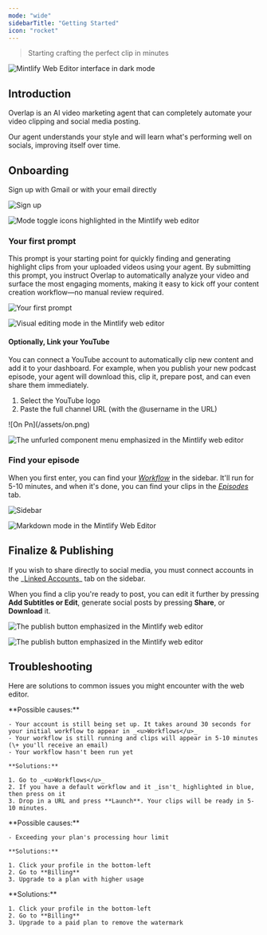 ```yaml
---
mode: "wide"
sidebarTitle: "Getting Started"
icon: "rocket"
---
```


> Starting crafting the perfect clip in minutes

<img
  className="hidden dark:block my-0 pointer-events-none"
  src="https://mintlify.s3.us-west-1.amazonaws.com/mintlify/images/editor/editor-dark.png"
  alt="Mintlify Web Editor interface in dark mode"
/>

## Introduction

Overlap is an AI video marketing agent that can completely automate your video clipping and social media posting.

Our agent understands your style and will learn what's performing well on socials, improving itself over time.

## Onboarding

Sign up with Gmail or with your email directly

<Frame>
  <img
    src="/Screenshot2025-05-22at12.08.02PM.png"
    alt="Sign up"
    className="block dark:hidden"
    title="Sign up"
  />

  <img
    src="https://mintlify.s3.us-west-1.amazonaws.com/mintlify/images/editor/mode-toggle-dark.png"
    alt="Mode toggle icons highlighted in the Mintlify web editor"
    className="hidden dark:block"
  />
</Frame>

### Your first prompt

This prompt is your starting point for quickly finding and generating highlight clips from your uploaded videos using your agent. By submitting this prompt, you instruct Overlap to automatically analyze your video and surface the most engaging moments, making it easy to kick off your content creation workflow—no manual review required.

<Frame>
  <img
    src="/Screenshot2025-05-22at12.20.02PM.png"
    alt="Your first prompt"
    className="block dark:hidden"
    title="Your first clipping prompt"
  />

  <img
    src="https://mintlify.s3.us-west-1.amazonaws.com/mintlify/images/editor/visual-mode-dark.png"
    alt="Visual editing mode in the Mintlify web editor"
    className="hidden dark:block"
  />
</Frame>

#### Optionally, Link your YouTube

You can connect a YouTube account to automatically clip new content and add it to your dashboard. For example, when you publish your new podcast episode, your agent will download this, clip it, prepare post, and can even share them immediately.

1. Select the YouTube logo
2. Paste the full channel URL (with the @username in the URL)

<Frame>
  ![On Pn](/assets/on.png)

  <img
    src="https://mintlify.s3.us-west-1.amazonaws.com/mintlify/images/editor/component-menu-dark.png"
    alt="The unfurled component menu emphasized in the Mintlify web editor"
    className="hidden dark:block"
  />
</Frame>

### Find your episode

When you first enter, you can find your _<u>Workflow</u>_ in the sidebar. It'll run for 5-10 minutes, and when it's done, you can find your clips in the _<u>Episodes</u>_ tab.

<Frame>
  <img
    src="/workflowss.png"
    alt="Sidebar"
    className="block dark:hidden"
    title="Sidebar"
  />

  <img
    src="https://mintlify.s3.us-west-1.amazonaws.com/mintlify/images/editor/markdown-mode-dark.png"
    alt="Markdown mode in the Mintlify Web Editor"
    className="hidden dark:block"
  />
</Frame>

## Finalize & Publishing

<Info>
  If you wish to share directly to social media, you must connect accounts in the _<u>Linked Accounts</u>_ tab on the sidebar.
</Info>

When you find a clip you're ready to post, you can edit it further by pressing **Add Subtitles or Edit**, generate social posts by pressing **Share**, or **Download** it.

<Frame>
  <img
    src="/Frame2049517340.png"
    alt="The publish button emphasized in the Mintlify web editor"
    className="block dark:hidden"
    title={true}
  />

  <img
    src="https://mintlify.s3.us-west-1.amazonaws.com/mintlify/images/editor/publish-flow-dark.png"
    alt="The publish button emphasized in the Mintlify web editor"
    className="hidden dark:block"
  />
</Frame>

## Troubleshooting

Here are solutions to common issues you might encounter with the web editor.

<AccordionGroup>
  <Accordion title="I logged in. Why aren't my clips here?">
    **Possible causes:**

    - Your account is still being set up. It takes around 30 seconds for your initial workflow to appear in _<u>Workflows</u>_
    - Your workflow is still running and clips will appear in 5-10 minutes (\+ you'll receive an email)
    - Your workflow hasn't been run yet

    **Solutions:**

    1. Go to _<u>Workflows</u>_
    2. If you have a default workflow and it _isn't_ highlighted in blue, then press on it
    3. Drop in a URL and press **Launch**. Your clips will be ready in 5-10 minutes.
  </Accordion>
  <Accordion title='I received an error: "upgrade your plan"'>
    **Possible causes:**

    - Exceeding your plan's processing hour limit

    **Solutions:**

    1. Click your profile in the bottom-left
    2. Go to **Billing**
    3. Upgrade to a plan with higher usage
  </Accordion>
  <Accordion title="How do I remove the Overlap watermark?">
    **Solutions:**

    1. Click your profile in the bottom-left
    2. Go to **Billing**
    3. Upgrade to a paid plan to remove the watermark
  </Accordion>
</AccordionGroup>